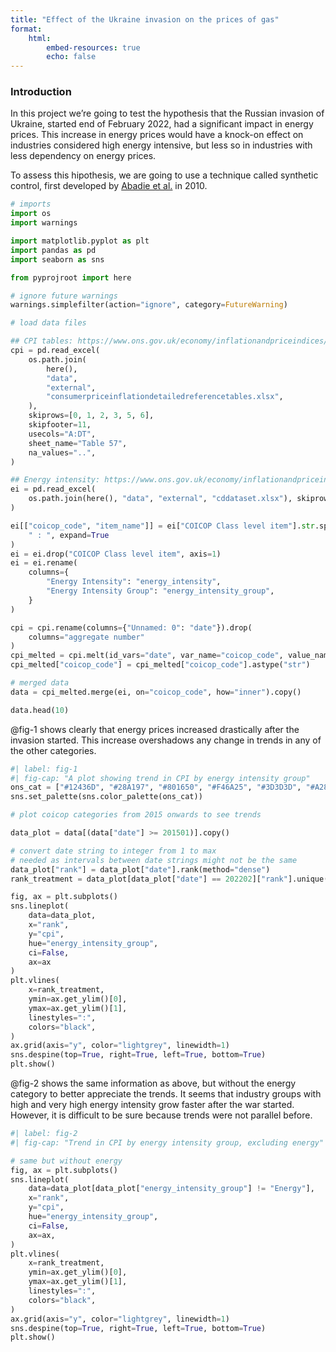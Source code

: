 ```yaml
---
title: "Effect of the Ukraine invasion on the prices of gas"
format:
    html:
        embed-resources: true
        echo: false
---
```


### Introduction

In this project we're going to test the hypothesis that the Russian invasion
of Ukraine, started end of February 2022, had a significant impact in energy
prices. This increase in energy prices would have a knock-on effect on
industries considered high energy intensive, but less so in industries with
less dependency on energy prices.

To assess this hipothesis, we are going to use a technique called synthetic
control, first developed by [Abadie et al.](https://www.jstor.org/stable/29747059)
in 2010.

```python
# imports
import os
import warnings

import matplotlib.pyplot as plt
import pandas as pd
import seaborn as sns

from pyprojroot import here

# ignore future warnings
warnings.simplefilter(action="ignore", category=FutureWarning)
```



```python
# load data files

## CPI tables: https://www.ons.gov.uk/economy/inflationandpriceindices/datasets/consumerpriceinflation  # noqa
cpi = pd.read_excel(
    os.path.join(
        here(),
        "data",
        "external",
        "consumerpriceinflationdetailedreferencetables.xlsx",
    ),
    skiprows=[0, 1, 2, 3, 5, 6],
    skipfooter=11,
    usecols="A:DT",
    sheet_name="Table 57",
    na_values="..",
)

## Energy intensity: https://www.ons.gov.uk/economy/inflationandpriceindices/datasets/contributionstotheconsumerpricesindexcpibyenergyintensity  # noqa
ei = pd.read_excel(
    os.path.join(here(), "data", "external", "cddataset.xlsx"), skiprows=2
)

ei[["coicop_code", "item_name"]] = ei["COICOP Class level item"].str.split(
    " : ", expand=True
)
ei = ei.drop("COICOP Class level item", axis=1)
ei = ei.rename(
    columns={
        "Energy Intensity": "energy_intensity",
        "Energy Intensity Group": "energy_intensity_group",
    }
)

cpi = cpi.rename(columns={"Unnamed: 0": "date"}).drop(
    columns="aggregate number"
)
cpi_melted = cpi.melt(id_vars="date", var_name="coicop_code", value_name="cpi")
cpi_melted["coicop_code"] = cpi_melted["coicop_code"].astype("str")

# merged data
data = cpi_melted.merge(ei, on="coicop_code", how="inner").copy()

data.head(10)
```

@fig-1 shows clearly that energy prices increased drastically after the
invasion started. This increase overshadows any change in trends in any of the
other categories.
```python
#| label: fig-1
#| fig-cap: "A plot showing trend in CPI by energy intensity group"
ons_cat = ["#12436D", "#28A197", "#801650", "#F46A25", "#3D3D3D", "#A285D1"]
sns.set_palette(sns.color_palette(ons_cat))

# plot coicop categories from 2015 onwards to see trends

data_plot = data[(data["date"] >= 201501)].copy()

# convert date string to integer from 1 to max
# needed as intervals between date strings might not be the same
data_plot["rank"] = data_plot["date"].rank(method="dense")
rank_treatment = data_plot[data_plot["date"] == 202202]["rank"].unique()[0]

fig, ax = plt.subplots()
sns.lineplot(
    data=data_plot,
    x="rank",
    y="cpi",
    hue="energy_intensity_group",
    ci=False,
    ax=ax
)
plt.vlines(
    x=rank_treatment,
    ymin=ax.get_ylim()[0],
    ymax=ax.get_ylim()[1],
    linestyles=":",
    colors="black",
)
ax.grid(axis="y", color="lightgrey", linewidth=1)
sns.despine(top=True, right=True, left=True, bottom=True)
plt.show()
```

@fig-2 shows the same information as above, but without the energy category
to better appreciate the trends. It seems that industry groups with high and
very high energy intensity grow faster after the war started. However, it is
difficult to be sure because trends were not parallel before.
```python
#| label: fig-2
#| fig-cap: "Trend in CPI by energy intensity group, excluding energy"

# same but without energy
fig, ax = plt.subplots()
sns.lineplot(
    data=data_plot[data_plot["energy_intensity_group"] != "Energy"],
    x="rank",
    y="cpi",
    hue="energy_intensity_group",
    ci=False,
    ax=ax,
)
plt.vlines(
    x=rank_treatment,
    ymin=ax.get_ylim()[0],
    ymax=ax.get_ylim()[1],
    linestyles=":",
    colors="black",
)
ax.grid(axis="y", color="lightgrey", linewidth=1)
sns.despine(top=True, right=True, left=True, bottom=True)
plt.show()
```
